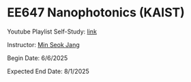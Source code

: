 # EE647 Nanophotonics (KAIST) {.unnumbered}

Youtube Playlist Self-Study: [link](https://youtu.be/Fc8E79NvqvM?si=GojK7m_WN4UGQGXR)

Instructor: [Min Seok Jang](https://janglab.org/team.html)

Begin Date: 6/6/2025

Expected End Date: 8/1/2025
